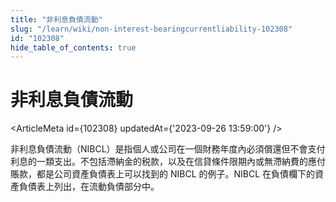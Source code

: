 ```yaml
---
title: "非利息負債流動"
slug: "/learn/wiki/non-interest-bearingcurrentliability-102308"
id: "102308"
hide_table_of_contents: true
---
```



# 非利息負債流動

<ArticleMeta id={102308} updatedAt={'2023-09-26 13:59:00'} />
<div className='border-solid border-b border-t-0 my-4 border-[var(--ifm-color-gray-300)]' />

非利息負債流動（NIBCL）是指個人或公司在一個財務年度內必須償還但不會支付利息的一類支出。不包括滯納金的税款，以及在信貸條件限期內或無滯納費的應付賬款，都是公司資產負債表上可以找到的 NIBCL 的例子。NIBCL 在負債欄下的資產負債表上列出，在流動負債部分中。
